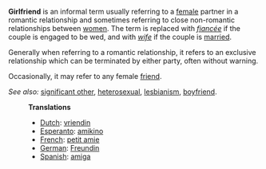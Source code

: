 '''Girlfriend''' is an informal term usually referring to a [[female]] partner in a romantic relationship and sometimes referring to close non-romantic relationships between [[woman|women]]. The term is replaced with ''[[fiancée]]'' if the couple is engaged to be wed, and with ''[[wife]]'' if the couple is [[marriage|married]].

Generally when referring to a romantic relationship, it refers to an exclusive relationship which can be terminated by either party, often without warning.

Occasionally, it may refer to any female [[friend]].

''See also:'' [[significant other]], [[heterosexual]], [[lesbianism]], [[boyfriend]].

:'''Translations'''
:*[[Dutch]]: [[vriendin]]
:*[[Esperanto]]: [[amikino]]
:*[[French]]: [[petit amie]]
:*[[German]]: [[Freundin]]
:*[[Spanish]]: [[amiga]]